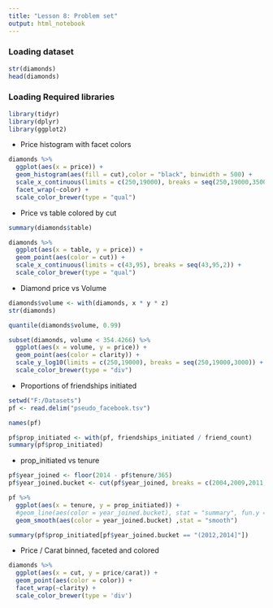 ```yaml
---
title: "Lesson 8: Problem set"
output: html_notebook
---
```



### Loading dataset

```r
str(diamonds)
head(diamonds)
```

### Loading Required libraries

```r
library(tidyr)
library(dplyr)
library(ggplot2)
```

* Price histogram with facet colors

```r
diamonds %>%
  ggplot(aes(x = price)) +
  geom_histogram(aes(fill = cut),color = "black", binwidth = 500) +
  scale_x_continuous(limits = c(250,19000), breaks = seq(250,19000,3500)) +
  facet_wrap(~color) +
  scale_color_brewer(type = "qual")
```


* Price vs table colored by cut

```r
summary(diamonds$table)
```


```r
diamonds %>%
  ggplot(aes(x = table, y = price)) +
  geom_point(aes(color = cut)) +
  scale_x_continuous(limits = c(43,95), breaks = seq(43,95,2)) +
  scale_color_brewer(type = "qual")
```
* Diamond price vs Volume

```r
diamonds$volume <- with(diamonds, x * y * z)
str(diamonds)
```

```r
quantile(diamonds$volume, 0.99)
```

```r
subset(diamonds, volume < 354.4266) %>%
  ggplot(aes(x = volume, y = price)) +
  geom_point(aes(color = clarity)) +
  scale_y_log10(limits = c(250,19000), breaks = seq(250,19000,3000)) +
  scale_color_brewer(type = "div")
```

* Proportions of friendships initiated

```r
setwd("F:/Datasets")
pf <- read.delim("pseudo_facebook.tsv")
```

```r
names(pf)
```

```r
pf$prop_initiated <- with(pf, friendships_initiated / friend_count)
summary(pf$prop_initiated)
```

* prop_initiated vs tenure

```r
pf$year_joined <- floor(2014 - pf$tenure/365)
pf$year_joined.bucket <- cut(pf$year_joined, breaks = c(2004,2009,2011,2012,2014))
```

```r
pf %>%
  ggplot(aes(x = tenure, y = prop_initiated)) +
  #geom_line(aes(color = year_joined.bucket), stat = "summary", fun.y = median) +
  geom_smooth(aes(color = year_joined.bucket) ,stat = "smooth")
```


```r
summary(pf$prop_initiated[pf$year_joined.bucket == "(2012,2014]"])
```


* Price / Carat binned, faceted and colored

```r
diamonds %>%
  ggplot(aes(x = cut, y = price/carat)) +
  geom_point(aes(color = color)) +
  facet_wrap(~clarity) +
  scale_color_brewer(type = 'div')
```

